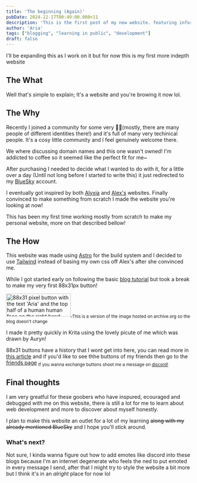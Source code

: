 ```yaml
---
title: 'The beginning (Again)'
pubDate: 2024-12-17T00:49:00.000+11
description: 'This is the first post of my new website. featuring information on why I chose Astro to rewrite it and some extra fun information along the way!'
author: 'Aria'
tags: ["blogging", "learning in public", "development"]
draft: false
---
```



I'll be expanding this as I work on it but for now this is my first more indepth website

## The What

Well that's simple to explain; It's a website and you're browing it now lol.

## The Why

Recently I joined a community for some very **🏳️‍⚧️**(mostly, there are many people of different identities there!) and it's full of many very techinical people. It's a cosy little community and I feel genuinely welcome there.

We where discussing domain names and this one wasn't owned! I'm addicted to coffee so it seemed like the perfect fit for me~

<a href ={orderConfirmedImg.src} target="_blank">
<Picture
        src={orderConfirmedImg}
        quality={95}
        densities={[0.75, 1, 2]}
        formats={['avif', 'webp', 'jpeg']}
        alt="A picture of the 'Order Confirmed' pafe from cloudflair"
    />
</a>

After purchasing I needed to decide what I wanted to do with it, for a little over a day (Until not long before I started to write this) it just redirected to my [BlueSky](https://bsky.app/profile/did:plc:bzrn33tcfgjxnsanvg6py3xn) account.

I eventually got inspired by both [Alyxia](https://alyxia.dev/) and [Alex's](https://buh.moe/) websites. Finally convinced to make something from scratch I made the website you're looking at now!

This has been my first time working mostly from scratch to make my personal website, more on that described bellow!

## The How

This website was made using [Astro](https://astro.build/) for the build system and I decided to use [Tailwind](https://tailwindcss.com/) instead of basing my own css off Alex's after she convinced me.

<a href ={useAFrameworkImg.src} target="_blank">
<Picture
        src={useAFrameworkImg}
        quality={95}
        width={630}
        densities={[0.75, 1, 2,]}
        formats={['avif', 'webp', 'jpeg']}
        alt="A discord screenshot containing the following messages: Sent by @BuyMyMojo: 'getting my brain around css and styling hurts, I'm man handling some of your css @amemoia', Sent by @amemoia: 'DONT LOOK AT MY CSS ITS SO BAD', 'EVERYTHING HAS ITS OWN CLASS', 'USE A FRAMEWORK'"
    />
</a>

While I got started early on following the basic [blog tutorial](https://docs.astro.build/en/tutorial/0-introduction/) but took a break to make my very first 88x31px button!

<a href="https://aria.coffee/" target="_blank">
                <img
                    alt="88x31 pixel button with the text 'Aria' and the top half of a human human face on the right hand side"
                    src="https://aria.coffee/static/img/buttons/aria.gif"
                    style="min-width: 88px; width: 176px; min-height: 31px; height: 62px; image-rendering: pixelated;"
                />
            </a>
<sub>This is a version of the image hosted on archive.org so the blog doesn't change</sub>

I made it pretty quickly in Krita using the lovely picute of me which was drawn by Auryn!

88x31 buttons have a history that I wont get into here, you can read more in <a alt="This article looks back at a couple of popular screen elements in early web pages. The Powered By logo and 88x31 pixel buttons." href="https://tekeye.uk/computer_history/powered-by" target="_blank">this article</a> and if you'd like to see thhe buttons of my friends then go to the [friends page](/friends)
<sub>If you wanna exchange buttons shoot me a message on <a href="https://discord.com/users/383507911160233985" target="_blank">discord!</a></sub>

## Final thoughts

I am very greatful for these goobers who have inspured, ecouraged and debugged with me on this website, there is still a lot for me to learn about web development and more to discover about myself honestly.

I plan to make this website an outlet for a lot of my learning ~~along with my already mentioned BlueSky~~ and I hope you'll stick around.

### What's next?

Not sure, I kinda wanna figure out how to add emotes like discord into these blogs because I'm an internet degenerate who feels the ned to put emoted in every message I send, after that I might try to style the website a bit more but I think it's in an *alright* place for now lol
